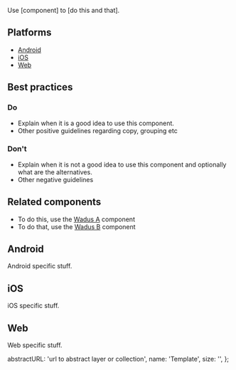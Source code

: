 
<p className="lead">Use [component] to [do this and that].</p>

## Platforms

- [Android](#Android)
- [iOS](#iOS)
- [Web](#Web)

## Best practices

<h3 className="text-success">Do</h3>

- Explain when it is a good idea to use this component.
- Other positive guidelines regarding copy, grouping etc

<h3 className="text-danger">Don't</h3>

- Explain when it is not a good idea to use this component and optionally what are the alternatives.
- Other negative guidelines

## Related components

- To do this, use the [Wadus A](link-a) component
- To do that, use the [Wadus B](link-b) component

## <a id="Android"></a>Android

Android specific stuff.

## <a id="iOS"></a>iOS

iOS specific stuff.

## <a id="Web"></a>Web

Web specific stuff.

  abstractURL: 'url to abstract layer or collection',
  name: 'Template',
  size: '',
};
